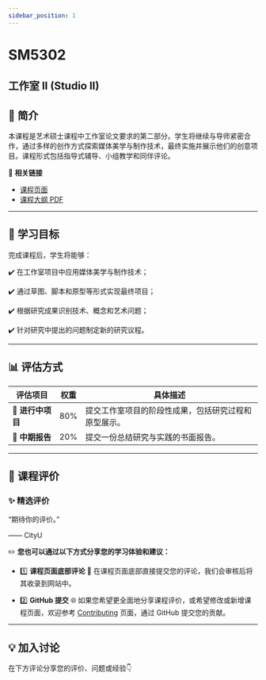 ```yaml
---
sidebar_position: 1
---
```


# SM5302
## 工作室 II (Studio II)

## **📘 简介**
本课程是艺术硕士课程中工作室论文要求的第二部分。学生将继续与导师紧密合作，通过多样的创作方式探索媒体美学与制作技术，最终实施并展示他们的创意项目。课程形式包括指导式辅导、小组教学和同伴评论。

🔗 **相关链接**
- [课程页面](https://www.cityu.edu.hk/catalogue/pg/202425/course/SM5302.htm)
- [课程大纲 PDF](https://www.cityu.edu.hk/catalogue/pg/202425/course/SM5302.pdf)

---

## **🎯 学习目标**

完成课程后，学生将能够：

✔️ 在工作室项目中应用媒体美学与制作技术；

✔️ 通过草图、脚本和原型等形式实现最终项目；

✔️ 根据研究成果识别技术、概念和艺术问题；

✔️ 针对研究中提出的问题制定新的研究议程。

---

## **📊 评估方式**

| **评估项目**          | **权重** | **具体描述**                                                                                       |
|----------------------|---------|---------------------------------------------------------------------------------------------------|
| **📂 进行中项目**      | 80%      | 提交工作室项目的阶段性成果，包括研究过程和原型展示。                                                   |
| **📂 中期报告**       | 20%      | 提交一份总结研究与实践的书面报告。                                                                     |

---

## **💬 课程评价**

### ✨ **精选评价**
<div className={commentStyles.commentBox}>
    <p className={commentStyles.commentText}>
        “期待你的评价。”
    </p>
    <p className={commentStyles.commentAuthor}>—— CityU</p>
</div>

✏️ **您也可以通过以下方式分享您的学习体验和建议：**

- 1️⃣ **课程页面底部评论**
💬 在课程页面底部直接提交您的评论，我们会审核后将其收录到网站中。

- 2️⃣ **GitHub 提交**
🌐 如果您希望更全面地分享课程评价，或希望修改或新增课程页面，欢迎参考 [Contributing](/contributing) 页面，通过 GitHub 提交您的贡献。

---

## **💡 加入讨论**

在下方评论分享您的评价、问题或经验👇
<Utterances />